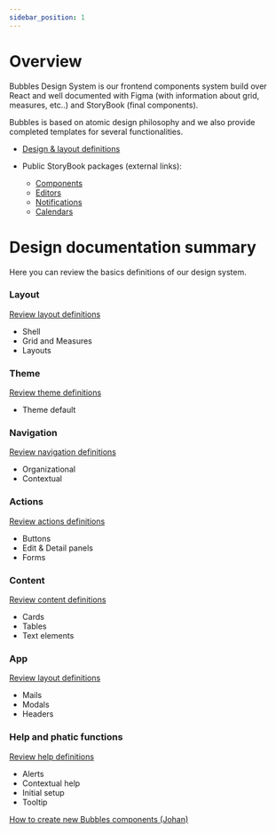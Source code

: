```yaml
---
sidebar_position: 1
---
```



# Overview

Bubbles Design System is our frontend components system build over React and well documented with Figma (with information about grid, measures, etc..) and StoryBook (final components).

Bubbles is based on atomic design philosophy and we also provide completed templates for several functionalities.

- [Design & layout definitions](<https://www.figma.com/file/EmWcod4FUOtDNOF3Yoc2uD/Bubbles-Design-System-(basics)?node-id=2%3A5722>)
- Public StoryBook packages (external links):

  - [Components](https://leemonade.github.io/bubbles/components)
  - [Editors](https://leemonade.github.io/bubbles/editors)
  - [Notifications](https://leemonade.github.io/bubbles/notifications)
  - [Calendars](https://leemonade.github.io/bubbles/calendars)

# Design documentation summary

Here you can review the basics definitions of our design system.

### Layout

[Review layout definitions](<https://www.figma.com/file/EmWcod4FUOtDNOF3Yoc2uD/Bubbles-Design-System-(basics)?node-id=2%3A2>)

- Shell
- Grid and Measures
- Layouts

### Theme

[Review theme definitions](<https://www.figma.com/file/EmWcod4FUOtDNOF3Yoc2uD/Bubbles-Design-System-(basics)?node-id=2%3A24628>)

- Theme default

### Navigation

[Review navigation definitions](<https://www.figma.com/file/EmWcod4FUOtDNOF3Yoc2uD/Bubbles-Design-System-(basics)?node-id=2%3A37387>)

- Organizational
- Contextual

### Actions

[Review actions definitions](<https://www.figma.com/file/EmWcod4FUOtDNOF3Yoc2uD/Bubbles-Design-System-(basics)?node-id=3%3A16157>)

- Buttons
- Edit & Detail panels
- Forms

### Content

[Review content definitions](<https://www.figma.com/file/EmWcod4FUOtDNOF3Yoc2uD/Bubbles-Design-System-(basics)?node-id=3%3A31965>)

- Cards
- Tables
- Text elements

### App

[Review layout definitions](<https://www.figma.com/file/EmWcod4FUOtDNOF3Yoc2uD/Bubbles-Design-System-(basics)?node-id=3%3A35593>)

- Mails
- Modals
- Headers

### Help and phatic functions

[Review help definitions](<https://www.figma.com/file/EmWcod4FUOtDNOF3Yoc2uD/Bubbles-Design-System-(basics)?node-id=3%3A43819>)

- Alerts
- Contextual help
- Initial setup
- Tooltip

[How to create new Bubbles components (Johan)](https://www.notion.so/How-to-create-new-Bubbles-components-Johan-ccac24bd751144ea97c992d575124c2a)
